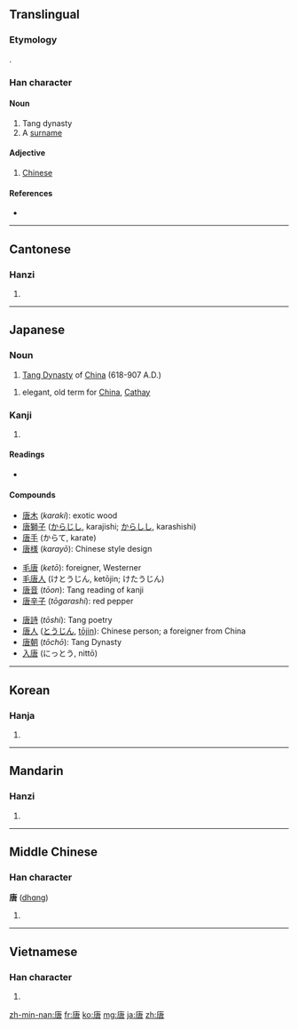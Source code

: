 ==Translingual==
===Etymology===
{{Han compound|庚|口|t2=mouth}}.

===Han character===
{{Han char|rn=30|rad=口|as=07|sn=10|four=0026<sub>7</sub>|canj=戈中口 (ILR)}}

====Noun====
# Tang dynasty
# A [[surname]]

====Adjective====
# [[Chinese]]

====References====
* {{Han ref|kx=0192.120|dkj=03709|dj=0411.200|hdz=10633.050|uh=5510|ud=21776|bh=ADF0|bd=44528}}

----

==Cantonese==

===Hanzi===
{{yue-hanzi|jyut=|y=tong4}}

# {{defn|Cantonese|sort=口07}}

----

==Japanese==

===Noun===
{{ja-noun|k|hira=とう|rom=tō}}

# [[w:Tang Dynasty|Tang Dynasty]] of [[China]] (618-907 A.D.)
{{ja-noun|k|hira=から|rom=kara}}
# elegant, old term for [[China]], [[Cathay]]

===Kanji===
{{ja-kanji|grade=c|rs=口07}}

# {{defn|Japanese|sort=口07}}

====Readings====
* {{ja-readings|on=[[とう]] (''tō'')|kun=[[から]] (''kara'')|nanori=[[かろ]] (''karo''), [[たん]] (''tan'')}}

====Compounds====
{{top3}}
* [[唐木]] (''karaki''): exotic wood
* [[唐獅子]] ([[からじし]], karajishi; [[からしし]], karashishi)
* [[唐手]] (からて, karate)
* [[唐様]] (''karayō''): Chinese style design
{{mid3}}
* [[毛唐]] (''ketō''): foreigner, Westerner
* [[毛唐人]] (けとうじん, ketōjin; けたうじん)
* [[唐音]] (''tōon''): Tang reading of kanji
* [[唐辛子]] (''tōgarashi''): red pepper
{{mid3}}
* [[唐詩]] (''tōshi''): Tang poetry
* [[唐人]] ([[とうじん]], [[tōjin]]): Chinese person; a foreigner from China
* [[唐朝]] (''tōchō''): Tang Dynasty
* [[入唐]] (にっとう, nittō)
{{bottom}}

----

==Korean==

===Hanja===
{{ko-hanja|hangeul=당|rv=dang|mr=tang}}

# {{defn|Korean|sort=口07}}

----

==Mandarin==

===Hanzi===
{{cmn-hanzi|pin=[[táng]] ([[tang2]])|wg=t'ang<sup>2</sup>}}

# {{defn|Mandarin|sort=口07}}

----

==Middle Chinese==

===Han character===
'''唐''' ([[dhɑng]])<!--Unihan database gives vowel as "ɑ"; unsure if this is intended to be different from "a")-->

# {{defn|Middle Chinese|sort=口07}}

----

==Vietnamese==

===Han character===
{{vi-hantu|[[đường]], [[đằng]], [[đàng]], [[giềng]]|rs=口07}}

# {{defn|Vietnamese|sort=口07}}

[[zh-min-nan:唐]]
[[fr:唐]]
[[ko:唐]]
[[mg:唐]]
[[ja:唐]]
[[zh:唐]]